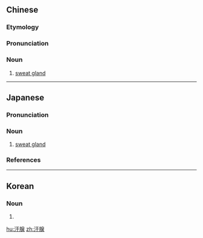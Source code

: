 ==Chinese==
{{zh-forms}}
{{wikipedia|lang=zh}}

===Etymology===
{{rfe|zh}}

===Pronunciation===
{{zh-pron
|m=hànxiàn
|c=hon6 sin3
|mn=hān-sàn
|h=pfs=hon-sien
|cat=n
}}

===Noun===
{{zh-noun}}

# {{lb|zh|anatomy}} [[sweat gland]] {{zh-mw|條}}

----

==Japanese==
{{wikipedia|lang=ja}}
{{ja-kanjitab|かん|せん|yomi=o}}

===Pronunciation===
{{ja-pron|yomi=o|かんせん|acc=0|acc_ref=DJR}}

===Noun===
{{ja-noun|かんせん}}

# {{lb|ja|anatomy|sort=かんせん}} [[sweat gland]]

===References===
<references/>

----

==Korean==
{{ko-hanjatab}}

===Noun===
{{ko-noun|hangeul=한선}}

# {{hanja form of|한선|[[sweat gland]]}}

[[hu:汗腺]]
[[zh:汗腺]]